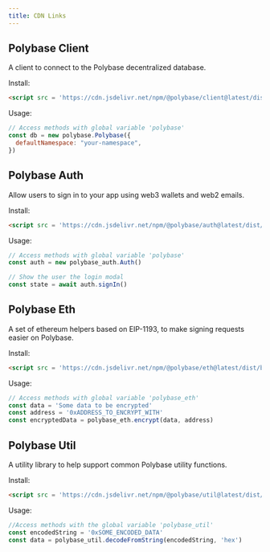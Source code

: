 ```yaml
---
title: CDN Links
---
```


## Polybase Client

A client to connect to the Polybase decentralized database.

Install: 

```html
<script src = 'https://cdn.jsdelivr.net/npm/@polybase/client@latest/dist/bundle.min.js'></script>
```

Usage:

```js
// Access methods with global variable 'polybase'
const db = new polybase.Polybase({
  defaultNamespace: "your-namespace",
})
```

## Polybase Auth

Allow users to sign in to your app using web3 wallets and web2 emails.

Install: 

```html
<script src = 'https://cdn.jsdelivr.net/npm/@polybase/auth@latest/dist/bundle.min.js'></script>
```

Usage:

```js
// Access methods with global variable 'polybase'
const auth = new polybase_auth.Auth()

// Show the user the login modal
const state = await auth.signIn()
```


## Polybase Eth

A set of ethereum helpers based on EIP-1193, to make signing requests easier on Polybase.

Install: 

```html
<script src = 'https://cdn.jsdelivr.net/npm/@polybase/eth@latest/dist/bundle.min.js'></script>
```

Usage:

```js
// Access methods with global variable 'polybase_eth'
const data = 'Some data to be encrypted'
const address = '0xADDRESS_TO_ENCRYPT_WITH'
const encryptedData = polybase_eth.encrypt(data, address)
```

## Polybase Util

A utility library to help support common Polybase utility functions.

Install: 

```html
<script src = 'https://cdn.jsdelivr.net/npm/@polybase/util@latest/dist/bundle.min.js'></script>
```

Usage:

```js
//Access methods with the global variable 'polybase_util'
const encodedString = '0xSOME_ENCODED_DATA'
const data = polybase_util.decodeFromString(encodedString, 'hex')
```

